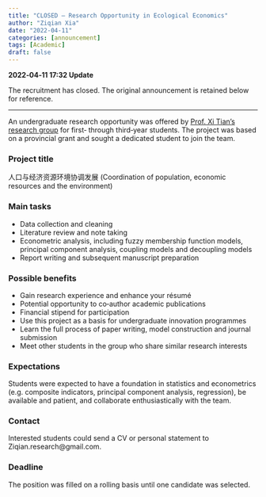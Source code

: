 ```yaml
---
title: "CLOSED – Research Opportunity in Ecological Economics"
author: "Ziqian Xia"
date: "2022-04-11"
categories: [announcement]
tags: [Academic]
draft: false
---
```



<!-- Removed the image since the original repository did not include the `join.jpg` photo. -->

**2022‑04‑11 17:32 Update**

The recruitment has closed.  The original announcement is retained below
for reference.

---

An undergraduate research opportunity was offered by
[Prof. Xi Tian’s research group](http://sem.ncu.edu.cn/szdw/szgk/js/79c83e7575f34bfca134a33cd2e17209.htm)
for first‑ through third‑year students.  The project was based on a
provincial grant and sought a dedicated student to join the team.

### Project title

人口与经济资源环境协调发展 (Coordination of population, economic resources and the environment)

### Main tasks

-   Data collection and cleaning
-   Literature review and note taking
-   Econometric analysis, including fuzzy membership function models,
    principal component analysis, coupling models and decoupling models
-   Report writing and subsequent manuscript preparation

### Possible benefits

-   Gain research experience and enhance your résumé
-   Potential opportunity to co‑author academic publications
-   Financial stipend for participation
-   Use this project as a basis for undergraduate innovation programmes
-   Learn the full process of paper writing, model construction and
    journal submission
-   Meet other students in the group who share similar research interests

### Expectations

Students were expected to have a foundation in statistics and
econometrics (e.g. composite indicators, principal component analysis,
regression), be available and patient, and collaborate enthusiastically
with the team.

### Contact

Interested students could send a CV or personal statement to
Ziqian.research@gmail.com.

### Deadline

The position was filled on a rolling basis until one candidate was
selected.